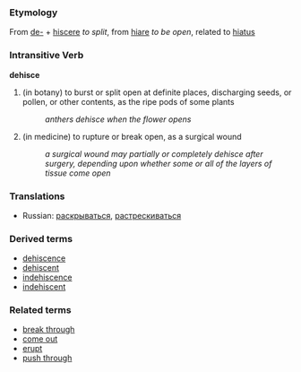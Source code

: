===Etymology===
From [[de-]] + [[hiscere]] ''to split'', from [[hiare]] ''to be open'', related to [[hiatus]]

===Intransitive Verb===
'''dehisce'''
#(in botany) to burst or split open at definite places, discharging seeds, or pollen, or other contents, as the ripe pods of some plants
#: ''anthers dehisce when the flower opens''
#(in medicine) to rupture or break open, as a surgical wound
#: ''a surgical wound may partially or completely dehisce after surgery, depending upon whether some or all of the layers of tissue come open''

===Translations===
*Russian: [[раскрываться]], [[растрескиваться]]

===Derived terms===
*[[dehiscence]]
*[[dehiscent]]
*[[indehiscence]]
*[[indehiscent]]

===Related terms===
*[[break through]]
*[[come out]]
*[[erupt]]
*[[push through]]